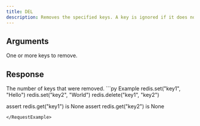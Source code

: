 ```yaml
---
title: DEL
description: Removes the specified keys. A key is ignored if it does not exist.
---
```



## Arguments

<ParamField body="keys" type="*List[str]" required>
  One or more keys to remove.
</ParamField>

## Response

<ResponseField type="int" required>
  The number of keys that were removed.
</ResponseField>

<RequestExample>
```py Example
redis.set("key1", "Hello")
redis.set("key2", "World")
redis.delete("key1", "key2")

assert redis.get("key1") is None
assert redis.get("key2") is None
```
</RequestExample>

